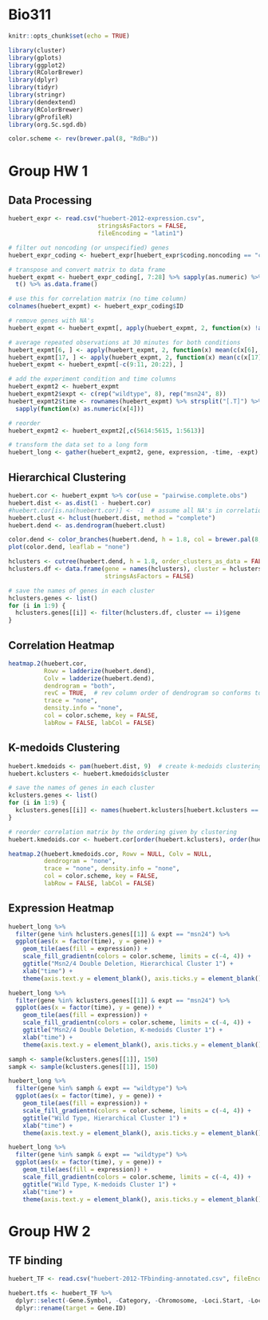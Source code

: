 # Bio311

```r
knitr::opts_chunk$set(echo = TRUE)

library(cluster)
library(gplots)
library(ggplot2)
library(RColorBrewer)
library(dplyr)
library(tidyr)
library(stringr)
library(dendextend)
library(RColorBrewer)
library(gProfileR)
library(org.Sc.sgd.db)

color.scheme <- rev(brewer.pal(8, "RdBu"))
```

# Group HW 1
## Data Processing
```r
huebert_expr <- read.csv("huebert-2012-expression.csv", 
                         stringsAsFactors = FALSE, 
                         fileEncoding = "latin1")

# filter out noncoding (or unspecified) genes
huebert_expr_coding <- huebert_expr[huebert_expr$coding.noncoding == "coding",]

# transpose and convert matrix to data frame
huebert_expmt <- huebert_expr_coding[, 7:28] %>% sapply(as.numeric) %>% 
  t() %>% as.data.frame()

# use this for correlation matrix (no time column)
colnames(huebert_expmt) <- huebert_expr_coding$ID

# remove genes with NA's
huebert_expmt <- huebert_expmt[, apply(huebert_expmt, 2, function(x) !any(is.na(x)))]

# average repeated observations at 30 minutes for both conditions
huebert_expmt[6, ] <- apply(huebert_expmt, 2, function(x) mean(c(x[6], x[9:11]), na.rm = TRUE))
huebert_expmt[17, ] <- apply(huebert_expmt, 2, function(x) mean(c(x[17], x[20:22]), na.rm = TRUE))
huebert_expmt <- huebert_expmt[-c(9:11, 20:22), ]

# add the experiment condition and time columns
huebert_expmt2 <- huebert_expmt
huebert_expmt2$expt <- c(rep("wildtype", 8), rep("msn24", 8))
huebert_expmt2$time <- rownames(huebert_expmt) %>% strsplit("[.T]") %>% 
  sapply(function(x) as.numeric(x[4]))

# reorder
huebert_expmt2 <- huebert_expmt2[,c(5614:5615, 1:5613)]

# transform the data set to a long form
huebert_long <- gather(huebert_expmt2, gene, expression, -time, -expt)
```

## Hierarchical Clustering
```r
huebert.cor <- huebert_expmt %>% cor(use = "pairwise.complete.obs")
huebert.dist <- as.dist(1 - huebert.cor)
#huebert.cor[is.na(huebert.cor)] <- -1  # assume all NA's in correlation matrix is -1
huebert.clust <- hclust(huebert.dist, method = "complete")
huebert.dend <- as.dendrogram(huebert.clust)

color.dend <- color_branches(huebert.dend, h = 1.8, col = brewer.pal(8, "Dark2"))
plot(color.dend, leaflab = "none")
```

```r
hclusters <- cutree(huebert.dend, h = 1.8, order_clusters_as_data = FALSE)
hclusters.df <- data.frame(gene = names(hclusters), cluster = hclusters, 
                           stringsAsFactors = FALSE)

# save the names of genes in each cluster
hclusters.genes <- list()
for (i in 1:9) {
  hclusters.genes[[i]] <- filter(hclusters.df, cluster == i)$gene
}
```

## Correlation Heatmap
```r
heatmap.2(huebert.cor, 
          Rowv = ladderize(huebert.dend), 
          Colv = ladderize(huebert.dend), 
          dendrogram = "both", 
          revC = TRUE,  # rev column order of dendrogram so conforms to natural representation
          trace = "none", 
          density.info = "none",
          col = color.scheme, key = FALSE,
          labRow = FALSE, labCol = FALSE)
```

## K-medoids Clustering
```r
huebert.kmedoids <- pam(huebert.dist, 9)  # create k-medoids clustering with 9 clusters
huebert.kclusters <- huebert.kmedoids$cluster

# save the names of genes in each cluster
kclusters.genes <- list()
for (i in 1:9) {
  kclusters.genes[[i]] <- names(huebert.kclusters[huebert.kclusters == i])
}
```

```r
# reorder correlation matrix by the ordering given by clustering
huebert.kmedoids.cor <- huebert.cor[order(huebert.kclusters), order(huebert.kclusters)]

heatmap.2(huebert.kmedoids.cor, Rowv = NULL, Colv = NULL, 
          dendrogram = "none", 
          trace = "none", density.info = "none",
          col = color.scheme, key = FALSE,
          labRow = FALSE, labCol = FALSE)
```

## Expression Heatmap
```r
huebert_long %>% 
  filter(gene %in% hclusters.genes[[1]] & expt == "msn24") %>% 
  ggplot(aes(x = factor(time), y = gene)) + 
    geom_tile(aes(fill = expression)) + 
    scale_fill_gradientn(colors = color.scheme, limits = c(-4, 4)) + 
    ggtitle("Msn2/4 Double Deletion, Hierarchical Cluster 1") + 
    xlab("time") + 
    theme(axis.text.y = element_blank(), axis.ticks.y = element_blank())

huebert_long %>% 
  filter(gene %in% kclusters.genes[[1]] & expt == "msn24") %>% 
  ggplot(aes(x = factor(time), y = gene)) + 
    geom_tile(aes(fill = expression)) + 
    scale_fill_gradientn(colors = color.scheme, limits = c(-4, 4)) + 
    ggtitle("Msn2/4 Double Deletion, K-medoids Cluster 1") + 
    xlab("time") + 
    theme(axis.text.y = element_blank(), axis.ticks.y = element_blank())
```

```r
samph <- sample(kclusters.genes[[1]], 150)
sampk <- sample(kclusters.genes[[1]], 150)

huebert_long %>% 
  filter(gene %in% samph & expt == "wildtype") %>% 
  ggplot(aes(x = factor(time), y = gene)) + 
    geom_tile(aes(fill = expression)) + 
    scale_fill_gradientn(colors = color.scheme, limits = c(-4, 4)) + 
    ggtitle("Wild Type, Hierarchical Cluster 1") + 
    xlab("time") + 
    theme(axis.text.y = element_blank(), axis.ticks.y = element_blank())

huebert_long %>% 
  filter(gene %in% sampk & expt == "wildtype") %>% 
  ggplot(aes(x = factor(time), y = gene)) + 
    geom_tile(aes(fill = expression)) + 
    scale_fill_gradientn(colors = color.scheme, limits = c(-4, 4)) + 
    ggtitle("Wild Type, K-medoids Cluster 1") + 
    xlab("time") + 
    theme(axis.text.y = element_blank(), axis.ticks.y = element_blank())
```

# Group HW 2
## TF binding
```r
huebert_TF <- read.csv("huebert-2012-TFbinding-annotated.csv", fileEncoding = "latin1")
```

```r
huebert.tfs <- huebert_TF %>% 
  dplyr::select(-Gene.Symbol, -Category, -Chromosome, -Loci.Start, -Loci.End, -Strand, -Distance.to.TSS, -PeakID, -Significantly.Enriched.over.WCE) %>% 
  dplyr::rename(target = Gene.ID)
```

